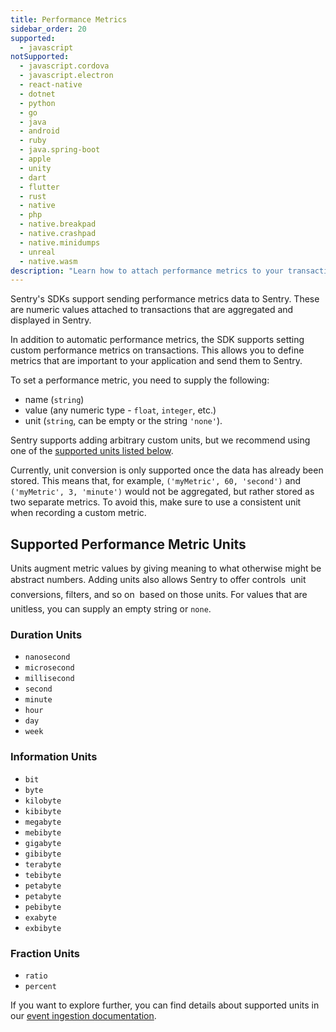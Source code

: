 ```yaml
---
title: Performance Metrics
sidebar_order: 20
supported:
  - javascript
notSupported:
  - javascript.cordova
  - javascript.electron
  - react-native
  - dotnet
  - python
  - go
  - java
  - android
  - ruby
  - java.spring-boot
  - apple
  - unity
  - dart
  - flutter
  - rust
  - native
  - php
  - native.breakpad
  - native.crashpad
  - native.minidumps
  - unreal
  - native.wasm
description: "Learn how to attach performance metrics to your transactions."
---
```


Sentry's SDKs support sending performance metrics data to Sentry. These are numeric values attached to transactions that are aggregated and displayed in Sentry.

<PlatformContent includePath="performance/automatic-performance-metrics" />

In addition to automatic performance metrics, the SDK supports setting custom performance metrics on transactions. This allows you to define metrics that are important to your application and send them to Sentry.

To set a performance metric, you need to supply the following:

- name (`string`)
- value (any numeric type - `float`, `integer`, etc.)
- unit (`string`, can be empty or the string `'none'`).

Sentry supports adding arbitrary custom units, but we recommend using one of the [supported units listed below](./#supported-performance-metric-units).

<PlatformContent includePath="performance/custom-performance-metrics" />

<Note>

Currently, unit conversion is only supported once the data has already been stored. This means that, for example, `('myMetric', 60, 'second')` and `('myMetric', 3, 'minute')` would not be aggregated, but rather stored as two separate metrics. To avoid this, make sure to use a consistent unit when recording a custom metric.

</Note>

## Supported Performance Metric Units

Units augment metric values by giving meaning to what otherwise might be abstract numbers. Adding units also allows Sentry to offer controls &#151; unit conversions, filters, and so on &#151; based on those units. For values that are unitless, you can supply an empty string or `none`.

### Duration Units

- `nanosecond`
- `microsecond`
- `millisecond`
- `second`
- `minute`
- `hour`
- `day`
- `week`

### Information Units

- `bit`
- `byte`
- `kilobyte`
- `kibibyte`
- `megabyte`
- `mebibyte`
- `gigabyte`
- `gibibyte`
- `terabyte`
- `tebibyte`
- `petabyte`
- `petabyte`
- `pebibyte`
- `exabyte`
- `exbibyte`

### Fraction Units

- `ratio`
- `percent`

If you want to explore further, you can find details about supported units in our [event ingestion documentation](https://getsentry.github.io/relay/relay_metrics/enum.MetricUnit.html).
